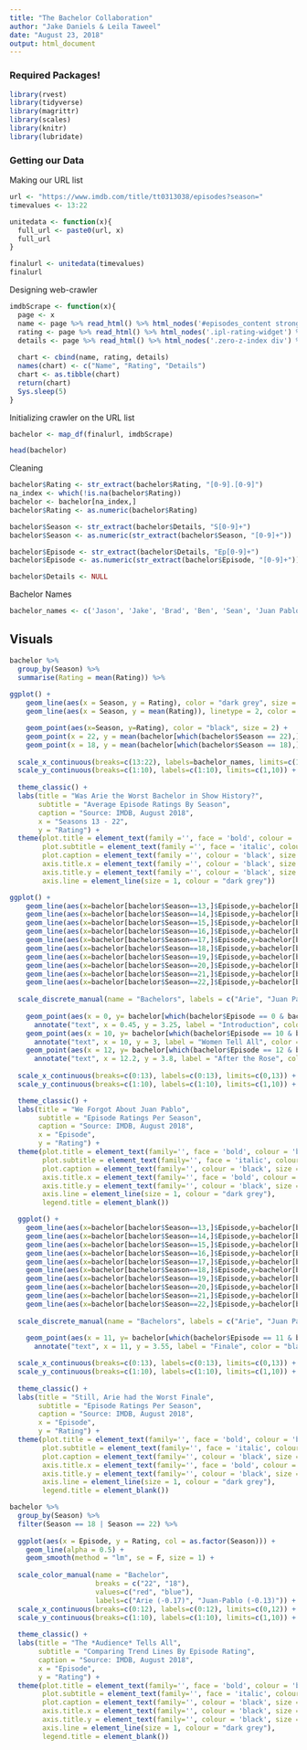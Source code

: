 ```yaml
---
title: "The Bachelor Collaboration"
author: "Jake Daniels & Leila Taweel"
date: "August 23, 2018"
output: html_document
---
```


### Required Packages!
```r
library(rvest)
library(tidyverse)
library(magrittr)
library(scales)
library(knitr)
library(lubridate)
```

### Getting our Data
Making our URL list
```r
url <- "https://www.imdb.com/title/tt0313038/episodes?season="
timevalues <- 13:22

unitedata <- function(x){
  full_url <- paste0(url, x)
  full_url
}

finalurl <- unitedata(timevalues)
finalurl
```

Designing web-crawler
```r
imdbScrape <- function(x){
  page <- x
  name <- page %>% read_html() %>% html_nodes('#episodes_content strong a') %>% html_text() %>% as.data.frame()
  rating <- page %>% read_html() %>% html_nodes('.ipl-rating-widget') %>% html_text() %>% as.data.frame()
  details <- page %>% read_html() %>% html_nodes('.zero-z-index div') %>% html_text() %>% as.data.frame()
  
  chart <- cbind(name, rating, details)
  names(chart) <- c("Name", "Rating", "Details")
  chart <- as.tibble(chart)
  return(chart)
  Sys.sleep(5)
}
```

Initializing crawler on the URL list
```r
bachelor <- map_df(finalurl, imdbScrape)

head(bachelor)
```

Cleaning
```r
bachelor$Rating <- str_extract(bachelor$Rating, "[0-9].[0-9]")
na_index <- which(!is.na(bachelor$Rating))
bachelor <- bachelor[na_index,]
bachelor$Rating <- as.numeric(bachelor$Rating)

bachelor$Season <- str_extract(bachelor$Details, "S[0-9]+")
bachelor$Season <- as.numeric(str_extract(bachelor$Season, "[0-9]+"))

bachelor$Episode <- str_extract(bachelor$Details, "Ep[0-9]+")
bachelor$Episode <- as.numeric(str_extract(bachelor$Episode, "[0-9]+"))

bachelor$Details <- NULL
```

Bachelor Names
```r
bachelor_names <- c('Jason', 'Jake', 'Brad', 'Ben', 'Sean', 'Juan Pablo', 'Chris', 'Ben', 'Nick', 'Arie')
```

## Visuals

```r
bachelor %>%
  group_by(Season) %>%
  summarise(Rating = mean(Rating)) %>%
  
ggplot() +
    geom_line(aes(x = Season, y = Rating), color = "dark grey", size = 1.2) +
    geom_line(aes(x = Season, y = mean(Rating)), linetype = 2, color = "Black") + 

    geom_point(aes(x=Season, y=Rating), color = "black", size = 2) +
    geom_point(x = 22, y = mean(bachelor[which(bachelor$Season == 22),]$Rating), size = 3, shape = 15, colour = "blue") +
    geom_point(x = 18, y = mean(bachelor[which(bachelor$Season == 18),]$Rating), size = 3, shape = 15, colour = "red") +
   
  scale_x_continuous(breaks=c(13:22), labels=bachelor_names, limits=c(13,22)) +
  scale_y_continuous(breaks=c(1:10), labels=c(1:10), limits=c(1,10)) +
  
  theme_classic() + 
  labs(title = "Was Arie the Worst Bachelor in Show History?",
       subtitle = "Average Episode Ratings By Season",
       caption = "Source: IMDB, August 2018",
       x = "Seasons 13 - 22",
       y = "Rating") +
  theme(plot.title = element_text(family ='', face = 'bold', colour = 'black', size = 20),
        plot.subtitle = element_text(family ='', face = 'italic', colour = 'black', size = 10),
        plot.caption = element_text(family ='', colour = 'black', size = 10),
        axis.title.x = element_text(family ='', colour = 'black', size = 12),
        axis.title.y = element_text(family ='', colour = 'black', size = 12),
        axis.line = element_line(size = 1, colour = "dark grey"))
```

```r
ggplot() +
    geom_line(aes(x=bachelor[bachelor$Season==13,]$Episode,y=bachelor[bachelor$Season==13,]$Rating), alpha = 0.3) +
    geom_line(aes(x=bachelor[bachelor$Season==14,]$Episode,y=bachelor[bachelor$Season==14,]$Rating), alpha = 0.3) +
    geom_line(aes(x=bachelor[bachelor$Season==15,]$Episode,y=bachelor[bachelor$Season==15,]$Rating), alpha = 0.3) +
    geom_line(aes(x=bachelor[bachelor$Season==16,]$Episode,y=bachelor[bachelor$Season==16,]$Rating), alpha = 0.3) +
    geom_line(aes(x=bachelor[bachelor$Season==17,]$Episode,y=bachelor[bachelor$Season==17,]$Rating), alpha = 0.3) +
    geom_line(aes(x=bachelor[bachelor$Season==18,]$Episode,y=bachelor[bachelor$Season==18,]$Rating, colour = "red"), size = 1, show.legend = TRUE) +
    geom_line(aes(x=bachelor[bachelor$Season==19,]$Episode,y=bachelor[bachelor$Season==19,]$Rating), alpha = 0.3) +
    geom_line(aes(x=bachelor[bachelor$Season==20,]$Episode,y=bachelor[bachelor$Season==20,]$Rating), alpha = 0.3) +
    geom_line(aes(x=bachelor[bachelor$Season==21,]$Episode,y=bachelor[bachelor$Season==21,]$Rating), alpha = 0.3) +
    geom_line(aes(x=bachelor[bachelor$Season==22,]$Episode,y=bachelor[bachelor$Season==22,]$Rating, colour = "blue"), size = 1, show.legend = TRUE) +
    
  scale_discrete_manual(name = "Bachelors", labels = c("Arie", "Juan Pablo"), values = c("blue", "red"), aesthetics = "colour")  + 
    
    geom_point(aes(x = 0, y= bachelor[which(bachelor$Episode == 0 & bachelor$Season == 18),]$Rating), size = 2, shape = 15, colour = "red") +
      annotate("text", x = 0.45, y = 3.25, label = "Introduction", color = "black", size = 4) +
    geom_point(aes(x = 10, y= bachelor[which(bachelor$Episode == 10 & bachelor$Season == 18),]$Rating), size = 2, shape = 15, colour = "red") +
      annotate("text", x = 10, y = 3, label = "Women Tell All", color = "black", size = 4) +
    geom_point(aes(x = 12, y= bachelor[which(bachelor$Episode == 12 & bachelor$Season == 18),]$Rating), size = 2, shape = 15, colour = "red") +
      annotate("text", x = 12.2, y = 3.8, label = "After the Rose", color = "black", size = 4) +
    
  scale_x_continuous(breaks=c(0:13), labels=c(0:13), limits=c(0,13)) +
  scale_y_continuous(breaks=c(1:10), labels=c(1:10), limits=c(1,10)) +

  theme_classic() + 
  labs(title = "We Forgot About Juan Pablo",
       subtitle = "Episode Ratings Per Season",
       caption = "Source: IMDB, August 2018",
       x = "Episode",
       y = "Rating") +
  theme(plot.title = element_text(family='', face = 'bold', colour = 'black', size = 20),
        plot.subtitle = element_text(family='', face = 'italic', colour = 'black', size = 10),
        plot.caption = element_text(family='', colour = 'black', size = 10),
        axis.title.x = element_text(family='', face = 'bold', colour = 'black', size = 12),
        axis.title.y = element_text(family='', colour = 'black', size = 12),
        axis.line = element_line(size = 1, colour = "dark grey"),
        legend.title = element_blank())
```

```r
  ggplot() +
    geom_line(aes(x=bachelor[bachelor$Season==13,]$Episode,y=bachelor[bachelor$Season==13,]$Rating), alpha = 0.3) +
    geom_line(aes(x=bachelor[bachelor$Season==14,]$Episode,y=bachelor[bachelor$Season==14,]$Rating), alpha = 0.3) +
    geom_line(aes(x=bachelor[bachelor$Season==15,]$Episode,y=bachelor[bachelor$Season==15,]$Rating), alpha = 0.3) +
    geom_line(aes(x=bachelor[bachelor$Season==16,]$Episode,y=bachelor[bachelor$Season==16,]$Rating), alpha = 0.3) +
    geom_line(aes(x=bachelor[bachelor$Season==17,]$Episode,y=bachelor[bachelor$Season==17,]$Rating), alpha = 0.3) +
    geom_line(aes(x=bachelor[bachelor$Season==18,]$Episode,y=bachelor[bachelor$Season==18,]$Rating, colour = "red"), size = 1, show.legend = TRUE) +
    geom_line(aes(x=bachelor[bachelor$Season==19,]$Episode,y=bachelor[bachelor$Season==19,]$Rating), alpha = 0.3) +
    geom_line(aes(x=bachelor[bachelor$Season==20,]$Episode,y=bachelor[bachelor$Season==20,]$Rating), alpha = 0.3) +
    geom_line(aes(x=bachelor[bachelor$Season==21,]$Episode,y=bachelor[bachelor$Season==21,]$Rating), alpha = 0.3) +
    geom_line(aes(x=bachelor[bachelor$Season==22,]$Episode,y=bachelor[bachelor$Season==22,]$Rating, colour = "blue"), size = 1, show.legend = TRUE) +
  
  scale_discrete_manual(name = "Bachelors", labels = c("Arie", "Juan Pablo"), values = c("blue", "red"), aesthetics = "colour")  + 
   
    geom_point(aes(x = 11, y= bachelor[which(bachelor$Episode == 11 & bachelor$Season == 22),]$Rating), size = 2, shape = 15, colour = "blue") +
      annotate("text", x = 11, y = 3.55, label = "Finale", color = "black", size = 4) +

  scale_x_continuous(breaks=c(0:13), labels=c(0:13), limits=c(0,13)) +
  scale_y_continuous(breaks=c(1:10), labels=c(1:10), limits=c(1,10)) +
  
  theme_classic() + 
  labs(title = "Still, Arie had the Worst Finale",
       subtitle = "Episode Ratings Per Season",
       caption = "Source: IMDB, August 2018",
       x = "Episode",
       y = "Rating") +
  theme(plot.title = element_text(family='', face = 'bold', colour = 'black', size = 20),
        plot.subtitle = element_text(family='', face = 'italic', colour = 'black', size = 10),
        plot.caption = element_text(family='', colour = 'black', size = 10),
        axis.title.x = element_text(family='', face = 'bold', colour = 'black', size = 12),
        axis.title.y = element_text(family='', colour = 'black', size = 12),
        axis.line = element_line(size = 1, colour = "dark grey"),
        legend.title = element_blank())
```

```r
bachelor %>%
  group_by(Season) %>%
  filter(Season == 18 | Season == 22) %>%
  
  ggplot(aes(x = Episode, y = Rating, col = as.factor(Season))) +
    geom_line(alpha = 0.5) + 
    geom_smooth(method = "lm", se = F, size = 1) +
  
  scale_color_manual(name = "Bachelor",
                     breaks = c("22", "18"),
                     values=c("red", "blue"),
                     labels=c("Arie (-0.17)", "Juan-Pablo (-0.13)")) +
  scale_x_continuous(breaks=c(0:12), labels=c(0:12), limits=c(0,12)) +
  scale_y_continuous(breaks=c(1:10), labels=c(1:10), limits=c(1,10)) +
  
  theme_classic() + 
  labs(title = "The *Audience* Tells All",
       subtitle = "Comparing Trend Lines By Episode Rating",
       caption = "Source: IMDB, August 2018",
       x = "Episode",
       y = "Rating") +
  theme(plot.title = element_text(family='', face = 'bold', colour = 'black', size = 20),
        plot.subtitle = element_text(family='', face = 'italic', colour = 'black', size = 10),
        plot.caption = element_text(family='', colour = 'black', size = 10),
        axis.title.x = element_text(family='', colour = 'black', size = 12),
        axis.title.y = element_text(family='', colour = 'black', size = 12),
        axis.line = element_line(size = 1, colour = "dark grey"),
        legend.title = element_blank())
``` 